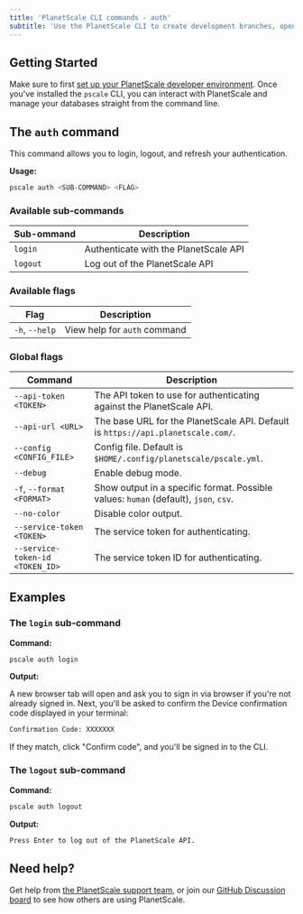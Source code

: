 ```yaml
---
title: 'PlanetScale CLI commands - auth'
subtitle: 'Use the PlanetScale CLI to create development branches, open deploy requests, and make non-blocking schema changes directly from your terminal.'
---
```


## Getting Started

Make sure to first [set up your PlanetScale developer environment](/docs/concepts/planetscale-environment-setup). Once you've installed the `pscale` CLI, you can interact with PlanetScale and manage your databases straight from the command line.

## The `auth` command

This command allows you to login, logout, and refresh your authentication.

**Usage:**

```bash
pscale auth <SUB-COMMAND> <FLAG>
```

### Available sub-commands

| **Sub-ommand** | **Description**        |
| -------- | --------------------------------------- |
| `login` | Authenticate with the PlanetScale API |
| `logout` | Log out of the PlanetScale API |

### Available flags

| **Flag** | **Description**        |
| -------- | --------------------------------------- |
| `-h`, `--help` | View help for `auth` command |

### Global flags

| **Command** | **Description**        |
| -------- | --------------------------------------- |
| `--api-token <TOKEN>` | The API token to use for authenticating against the PlanetScale API. |
| `--api-url <URL>` | The base URL for the PlanetScale API. Default is `https://api.planetscale.com/`. |
| `--config <CONFIG_FILE>` | Config file. Default is `$HOME/.config/planetscale/pscale.yml`. |
| `--debug` | Enable debug mode. |
| `-f`, `--format <FORMAT>` | Show output in a specific format. Possible values: `human` (default), `json`, `csv`. |
| `--no-color` | Disable color output. |
| `--service-token <TOKEN>` | The service token for authenticating. |
| `--service-token-id <TOKEN_ID>` | The service token ID for authenticating. |

## Examples

### The `login` sub-command

**Command:**

```bash
pscale auth login
```

**Output:**

A new browser tab will open and ask you to sign in via browser if you're not already signed in. Next, you'll be asked to confirm the Device confirmation code displayed in your terminal:

```bash
Confirmation Code: XXXXXXX
```

If they match, click "Confirm code", and you'll be signed in to the CLI.

### The `logout` sub-command

**Command:**

```bash
pscale auth logout
```

**Output:**

```bash
Press Enter to log out of the PlanetScale API.
```

## Need help?

Get help from [the PlanetScale support team](https://support.planetscale.com/), or join our [GitHub Discussion board](https://github.com/planetscale/discussion/discussions) to see how others are using PlanetScale.

